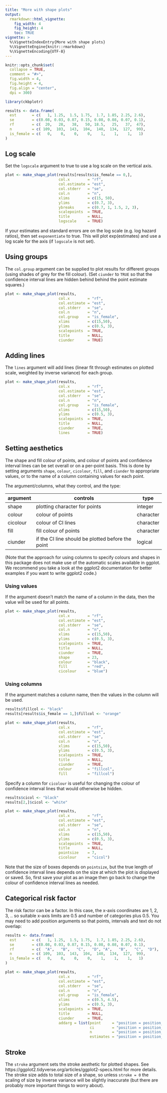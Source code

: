```yaml
---
title: "More with shape plots"
output:
  rmarkdown::html_vignette:
    fig_width: 4
    fig_height: 4
    toc: TRUE
vignette: >
  %\VignetteIndexEntry{More with shape plots}
  %\VignetteEngine{knitr::rmarkdown}
  %\VignetteEncoding{UTF-8}
---
```


```r
knitr::opts_chunk$set(
  collapse = TRUE,
  comment = "#>",
  fig.width = 4,
  fig.height = 4,
  fig.align = "center",
  dpi = 300)
```

```r
library(ckbplotr)

results <- data.frame(
  est       = c(   1, 1.25,  1.5, 1.75,  1.7, 1.85, 2.25, 2.6),
  se        = c(0.08, 0.03, 0.07, 0.15, 0.08, 0.08, 0.07, 0.1),
  rf        = c(  20,   28,   38,   50, 18.5,   25,   37,  47),
  n         = c( 109,  103,  143,  104,  140,  134,  127,  99),
  is_female = c(   0,    0,    0,    0,    1,    1,    1,   1)
)
```


## Log scale
Set the `logscale` argument to true to use a log scale on the vertical axis.
```r
plot <- make_shape_plot(results[results$is_female == 0,],
                        col.x        = "rf",
                        col.estimate = "est",
                        col.stderr   = "se",
                        col.n        = "n",
                        xlims        = c(15, 50),
                        ylims        = c(0.7, 3),
                        ybreaks      = c(0.7, 1, 1.5, 2, 3),
                        scalepoints  = TRUE,
                        title        = NULL,
                        logscale     = TRUE)
```
If your estimates and standard errors are on the log scale (e.g. log hazard ratios), then set `exponentiate` to true. This will plot exp(estimates) and use a log scale for the axis (if `logscale` is not set).

## Using groups
The `col.group` argument can be supplied to plot results for different groups (using shades of grey for the fill colour). (Set `ciunder` to `TRUE` so that the confidence interval lines are hidden behind behind the point estimate squares.)
```r
plot <- make_shape_plot(results,
                        col.x        = "rf",
                        col.estimate = "est",
                        col.stderr   = "se",
                        col.n        = "n",
                        col.group    = "is_female",
                        xlims        = c(15,50),
                        ylims        = c(0.5, 3),
                        scalepoints  = TRUE,
                        title        = NULL,
                        ciunder      = TRUE)
```

## Adding lines
The `lines` argument will add lines (linear fit through estimates on plotted scale, weighted by inverse variance) for each group.
```r
plot <- make_shape_plot(results,
                        col.x        = "rf",
                        col.estimate = "est",
                        col.stderr   = "se",
                        col.n        = "n",
                        col.group    = "is_female",
                        xlims        = c(15,50),
                        ylims        = c(0.5, 3),
                        scalepoints  = TRUE,
                        title        = NULL,
                        ciunder      = TRUE,
                        lines        = TRUE)
```


## Setting aesthetics
The shape and fill colour of points, and colour of points and confidence interval lines can be set overall or on a per-point basis. This is done by setting arguments `shape`, `colour`, `cicolour`, `fill`, and `ciunder` to appropriate values, or to the name of a column containing values for each point.

The argument/columns, what they control, and the type:

| argument    | controls                                          | type      |
|-------------|---------------------------------------------------|-----------|
| shape       | plotting character for points                     | integer   |
| colour      | colour of points                                  | character |
| cicolour    | colour of CI lines                                | character |
| fill        | fill colour of points                             | character |
| ciunder     | if the CI line should be plotted before the point | logical   |


(Note that the approach for using columns to specify colours and shapes in this package does not make use of the automatic scales available in ggplot. We recommend you take a look at the ggplot2 documentation for better examples if you want to write ggplot2 code.)

### Using values
If the argument doesn't match the name of a column in the data, then the value will be used for all points.
```r
plot <- make_shape_plot(results,
                        col.x        = "rf",
                        col.estimate = "est",
                        col.stderr   = "se",
                        col.n        = "n",
                        xlims        = c(15,50),
                        ylims        = c(0.5, 3),
                        scalepoints  = TRUE,
                        title        = NULL,
                        ciunder      = TRUE,
                        shape        = 23,
                        colour       = "black",
                        fill         = "red",
                        cicolour     = "blue")
```

### Using columns
If the argument matches a column name, then the values in the column will be used.
```r
results$fillcol <- "black"
results[results$is_female == 1,]$fillcol <- "orange"

plot <- make_shape_plot(results,
                        col.x        = "rf",
                        col.estimate = "est",
                        col.stderr   = "se",
                        col.n        = "n",
                        xlims        = c(15,50),
                        ylims        = c(0.5, 3),
                        scalepoints  = TRUE,
                        title        = NULL,
                        ciunder      = TRUE,
                        colour       = "fillcol",
                        fill         = "fillcol")
```

Specify a column for `cicolour` is useful for changing the colour of confidence interval lines that would otherwise be hidden.
```r
results$cicol <- "black"
results[2,]$cicol <- "white"

plot <- make_shape_plot(results,
                        col.x        = "rf",
                        col.estimate = "est",
                        col.stderr   = "se",
                        col.n        = "n",
                        xlims        = c(15,50),
                        ylims        = c(0.5, 3),
                        scalepoints  = TRUE,
                        title        = NULL,
                        pointsize    = 7,
                        cicolour     = "cicol")
```

Note that the size of boxes depends on `pointsize`, but the true length of confidence interval lines depends on the size at which the plot is displayed or saved. So, first save your plot as an image then go back to change the colour of confidence interval lines as needed.


## Categorical risk factor
The risk factor can be a factor. In this case, the x-axis coordinates are 1, 2, 3, .. so suitable x-axis limits are 0.5 and number of categories plus 0.5. You may need to add position arguments so that points, intervals and text do not overlap:
```r
results <- data.frame(
  est       = c(   1, 1.25,  1.5, 1.75,  1.7, 1.85, 2.25, 2.6),
  se        = c(0.08, 0.03, 0.07, 0.15, 0.08, 0.08, 0.07, 0.1),
  rf        = c(  "A",   "B",   "C",   "D", "A",   "B",   "C",  "D"),
  n         = c( 109,  103,  143,  104,  140,  134,  127,  99),
  is_female = c(   0,    0,    0,    0,    1,    1,    1,   1)
)

plot <- make_shape_plot(results,
                        col.x        = "rf",
                        col.estimate = "est",
                        col.stderr   = "se",
                        col.n        = "n",
                        col.group    = "is_female",
                        xlims        = c(0.5, 4.5),
                        ylims        = c(0.5, 3),
                        scalepoints  = TRUE,
                        title        = NULL,
                        ciunder      = TRUE,
                        addarg = list(point     = "position = position_dodge(width = 0.5)",
                                      ci        = "position = position_dodge(width = 0.5)",
                                      n         = "position = position_dodge(width = 0.5)",
                                      estimates = "position = position_dodge(width = 0.5)"))
```

## Stroke
The `stroke` argument sets the stroke aesthetic for plotted shapes. See https://ggplot2.tidyverse.org/articles/ggplot2-specs.html for more details. The stroke size adds to total size of a shape, so unless `stroke = 0` the scaling of size by inverse variance will be slightly inaccurate (but there are probably more important things to worry about).
